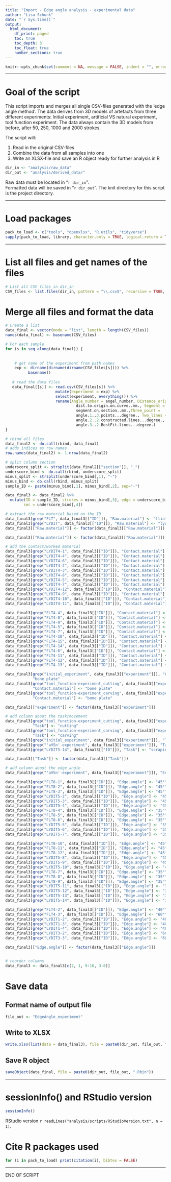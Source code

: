 ```yaml
---
title: "Import - Edge angle analysis - experimental data"
author: "Lisa Schunk"
date: "`r Sys.time()`"
output:
  html_document:
    df_print: paged
    toc: true
    toc_depth: 3
    toc_float: true
    number_sections: true
---
```


```r
knitr::opts_chunk$set(comment = NA, message = FALSE, indent = "", error = TRUE)

```


---

# Goal of the script
This script imports and merges all single CSV-files generated with the 'edge angle method'. The data derives from 3D models of artefacts from three different experiments: Initial experiment, artificial VS natural experiment, tool function experiment. The data always contain the 3D models from before, after 50, 250, 1000 and 2000 strokes.

The script will:

1. Read in the original CSV-files   
2. Combine the data from all samples into one 
3. Write an XLSX-file and save an R object ready for further analysis in R 



```r
dir_in <- "analysis/raw_data"
dir_out <- "analysis/derived_data/"

```


Raw data must be located in "`r dir_in`".  
Formatted data will be saved in "`r dir_out`".
The knit directory for this script is the project directory.

---

# Load packages
```r
pack_to_load <- c("tools", "openxlsx", "R.utils", "tidyverse")
sapply(pack_to_load, library, character.only = TRUE, logical.return = TRUE)

```


---


# List all files and get names of the files  
```r
# List all CSV files in dir_in
CSV_files <- list.files(dir_in, pattern = "\\.csv$", recursive = TRUE, full.names = TRUE)

```


# Merge all files and format the data 
```r
# Create a list 
data_final <- vector(mode = "list", length = length(CSV_files)) 
names(data_final) <- basename(CSV_files)

# For each sample
for (s in seq_along(data_final)) {
  
      
    # get name of the experiment from path names 
    exp <- dirname(dirname(dirname(CSV_files[s]))) %>%
          basename()
    
   # read the data files
   data_final[[s]] <- read.csv(CSV_files[s]) %>% 
                      mutate(experiment = exp) %>% 
                      select(experiment, everything()) %>% 
                      rename(Angle_number = angel_number, Distance_origin =
                               dist.to.origin.on.curve..mm., Segment =
                               segment.on.section..mm.,Three_point =
                               angle.1..3.points...degree., Two_lines =
                               angle.2..2.constructed.lines...degree., Best_fit =
                               angle.3..2.BestFit.lines...degree.)
}

# rbind all files 
data_final2 <- do.call(rbind, data_final)
# adds indices as row names 
row.names(data_final2) <- 1:nrow(data_final2)

# split column section
underscore_split <- strsplit(data_final2[["section"]], "_")
underscore_bind <- do.call(rbind, underscore_split)
minus_split <- strsplit(underscore_bind[,1], "-")
minus_bind <- do.call(rbind, minus_split)
sample_ID <- paste(minus_bind[,1], minus_bind[,2], sep="-")

data_final3 <- data_final2 %>% 
  mutate(ID = sample_ID, strokes = minus_bind[,3], edge = underscore_bind[,2], 
        sec = underscore_bind[,4])

# extract the raw material based on the ID
data_final3[grep("FLT", data_final3[["ID"]]), "Raw.material"] <- "flint"
data_final3[grep("LYDIT", data_final3[["ID"]]), "Raw.material"] <- "lydite"
data_final3[["Raw.material"]] <- factor(data_final3[["Raw.material"]])

data_final3[["Raw.material"]] <- factor(data_final3[["Raw.material"]])

# add the contact/worked material
data_final3[grep("LYDIT4-1", data_final3[["ID"]]), "Contact.material"] <- "pork skin"
data_final3[grep("LYDIT4-4", data_final3[["ID"]]), "Contact.material"] <- "pork skin"
data_final3[grep("LYDIT4-6", data_final3[["ID"]]), "Contact.material"] <- "pork skin"
data_final3[grep("LYDIT4-2", data_final3[["ID"]]), "Contact.material"] <- "bone plate"
data_final3[grep("LYDIT4-3", data_final3[["ID"]]), "Contact.material"] <- "bone plate"
data_final3[grep("LYDIT4-8", data_final3[["ID"]]), "Contact.material"] <- "bone plate"
data_final3[grep("LYDIT4-5", data_final3[["ID"]]), "Contact.material"] <- "bos scapula"
data_final3[grep("LYDIT4-7", data_final3[["ID"]]), "Contact.material"] <- "bos scapula"
data_final3[grep("LYDIT4-12", data_final3[["ID"]]), "Contact.material"] <- "bos scapula"
data_final3[grep("LYDIT4-9", data_final3[["ID"]]), "Contact.material"] <- "skin pad"
data_final3[grep("LYDIT4-10", data_final3[["ID"]]), "Contact.material"] <- "skin pad"
data_final3[grep("LYDIT4-11", data_final3[["ID"]]), "Contact.material"] <- "skin pad"

data_final3[grep("FLT4-4", data_final3[["ID"]]), "Contact.material"] <- "pork skin"
data_final3[grep("FLT4-8", data_final3[["ID"]]), "Contact.material"] <- "pork skin"
data_final3[grep("FLT4-9", data_final3[["ID"]]), "Contact.material"] <- "pork skin"
data_final3[grep("FLT4-5", data_final3[["ID"]]), "Contact.material"] <- "bone plate"
data_final3[grep("FLT4-7", data_final3[["ID"]]), "Contact.material"] <- "bone plate"
data_final3[grep("FLT4-10", data_final3[["ID"]]), "Contact.material"] <- "bone plate"
data_final3[grep("FLT4-15", data_final3[["ID"]]), "Contact.material"] <- "bos scapula"
data_final3[grep("FLT4-14", data_final3[["ID"]]), "Contact.material"] <- "bos scapula"
data_final3[grep("FLT4-6", data_final3[["ID"]]), "Contact.material"] <- "bos scapula"
data_final3[grep("FLT4-11", data_final3[["ID"]]), "Contact.material"] <- "skin pad"
data_final3[grep("FLT4-12", data_final3[["ID"]]), "Contact.material"] <- "skin pad"
data_final3[grep("FLT4-13", data_final3[["ID"]]), "Contact.material"] <- "skin pad"

data_final3[grep("initial_experiment", data_final3[["experiment"]]), "Contact.material"] <-
            "bone plate"
data_final3[grep("tool_function-experiment_cutting", data_final3[["experiment"]]),
            "Contact.material"] <- "bone plate"
data_final3[grep("tool_function-experiment_carving", data_final3[["experiment"]]),
            "Contact.material"] <- "bone plate"

data_final3[["experiment"]] <- factor(data_final3[["experiment"]])

# add column about the task/movement 
data_final3[grep("tool_function-experiment_cutting", data_final3[["experiment"]]), 
            "Task"] <- "cutting"
data_final3[grep("tool_function-experiment_carving", data_final3[["experiment"]]), 
            "Task"] <- "carving"
data_final3[grep("initial_experiment", data_final3[["experiment"]]), "Task"] <- "cutting"
data_final3[grep("'aVSn'-experiment", data_final3[["experiment"]]), "Task"] <- "cutting"
data_final3[grep("LYDIT5-14", data_final3[["ID"]]), "Task"] <- "scraping"

data_final3[["Task"]] <- factor(data_final3[["Task"]])

# add column about the edge angle 
data_final3[grep("'aVSn'-experiment", data_final3[["experiment"]]), "Edge.angle"] <- "60°"

data_final3[grep("FLT8-1", data_final3[["ID"]]), "Edge.angle"] <- "45°"
data_final3[grep("FLT8-2", data_final3[["ID"]]), "Edge.angle"] <- "45°"
data_final3[grep("FLT8-3", data_final3[["ID"]]), "Edge.angle"] <- "45°"
data_final3[grep("LYDIT5-2", data_final3[["ID"]]), "Edge.angle"] <- "45°"
data_final3[grep("LYDIT5-3", data_final3[["ID"]]), "Edge.angle"] <- "45°"
data_final3[grep("LYDIT5-4", data_final3[["ID"]]), "Edge.angle"] <- "45°"
data_final3[grep("FLT8-4", data_final3[["ID"]]), "Edge.angle"] <- "35°"
data_final3[grep("FLT8-5", data_final3[["ID"]]), "Edge.angle"] <- "35°"
data_final3[grep("FLT8-6", data_final3[["ID"]]), "Edge.angle"] <- "35°"
data_final3[grep("LYDIT5-5", data_final3[["ID"]]), "Edge.angle"] <- "35°"
data_final3[grep("LYDIT5-6", data_final3[["ID"]]), "Edge.angle"] <- "35°"
data_final3[grep("LYDIT5-7", data_final3[["ID"]]), "Edge.angle"] <- "35°"

data_final3[grep("FLT8-10", data_final3[["ID"]]), "Edge.angle"] <- "45°"
data_final3[grep("FLT8-11", data_final3[["ID"]]), "Edge.angle"] <- "45°"
data_final3[grep("FLT8-12", data_final3[["ID"]]), "Edge.angle"] <- "45°"
data_final3[grep("LYDIT5-8", data_final3[["ID"]]), "Edge.angle"] <- "45°"
data_final3[grep("LYDIT5-9", data_final3[["ID"]]), "Edge.angle"] <- "45°"
data_final3[grep("LYDIT5-10", data_final3[["ID"]]), "Edge.angle"] <- "45°"
data_final3[grep("FLT8-7", data_final3[["ID"]]), "Edge.angle"] <- "35°"
data_final3[grep("FLT8-8", data_final3[["ID"]]), "Edge.angle"] <- "35°"
data_final3[grep("FLT8-9", data_final3[["ID"]]), "Edge.angle"] <- "35°"
data_final3[grep("LYDIT5-11", data_final3[["ID"]]), "Edge.angle"] <- "35°"
data_final3[grep("LYDIT5-12", data_final3[["ID"]]), "Edge.angle"] <- "35°"
data_final3[grep("LYDIT5-13", data_final3[["ID"]]), "Edge.angle"] <- "35°"
data_final3[grep("LYDIT5-14", data_final3[["ID"]]), "Edge.angle"] <- "35°"

data_final3[grep("FLT4-2", data_final3[["ID"]]), "Edge.angle"] <- "40°"
data_final3[grep("FLT4-3", data_final3[["ID"]]), "Edge.angle"] <- "60°"
data_final3[grep("LYDIT1-2", data_final3[["ID"]]), "Edge.angle"] <- "40°"
data_final3[grep("LYDIT1-3", data_final3[["ID"]]), "Edge.angle"] <- "40°"
data_final3[grep("LYDIT1-4", data_final3[["ID"]]), "Edge.angle"] <- "40°"
data_final3[grep("LYDIT3-2", data_final3[["ID"]]), "Edge.angle"] <- "60°"
data_final3[grep("LYDIT3-3", data_final3[["ID"]]), "Edge.angle"] <- "60°"

data_final3[["Edge.angle"]] <- factor(data_final3[["Edge.angle"]])


# reorder columns
data_final3 <- data_final3[c(2, 1, 9:16, 3:8)]

```


# Save data
## Format name of output file
```r
file_out <- "EdgeAngle_experiment"

```


## Write to XLSX
```r
write.xlsx(list(data = data_final3), file = paste0(dir_out, file_out, ".xlsx"))

```


## Save R object
```r
saveObject(data_final, file = paste0(dir_out, file_out, ".Rbin"))

```


---

# sessionInfo() and RStudio version

```r
sessionInfo()

```

RStudio version `r readLines("analysis/scripts/RStudioVersion.txt", n = 1)`.


# Cite R packages used
```r
for (i in pack_to_load) print(citation(i), bibtex = FALSE)

```

---


END OF SCRIPT
